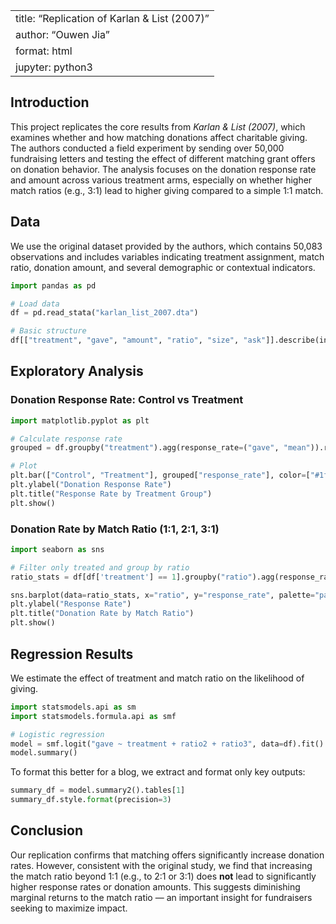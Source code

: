
---
title: "Replication of Karlan & List (2007)"
author: "Ouwen Jia"
format: html
jupyter: python3
---

## Introduction

This project replicates the core results from *Karlan & List (2007)*, which examines whether and how matching donations affect charitable giving. The authors conducted a field experiment by sending over 50,000 fundraising letters and testing the effect of different matching grant offers on donation behavior. The analysis focuses on the donation response rate and amount across various treatment arms, especially on whether higher match ratios (e.g., 3:1) lead to higher giving compared to a simple 1:1 match.

## Data

We use the original dataset provided by the authors, which contains 50,083 observations and includes variables indicating treatment assignment, match ratio, donation amount, and several demographic or contextual indicators.

```python
import pandas as pd

# Load data
df = pd.read_stata("karlan_list_2007.dta")

# Basic structure
df[["treatment", "gave", "amount", "ratio", "size", "ask"]].describe(include="all")
```

## Exploratory Analysis

### Donation Response Rate: Control vs Treatment

```python
import matplotlib.pyplot as plt

# Calculate response rate
grouped = df.groupby("treatment").agg(response_rate=("gave", "mean")).reset_index()

# Plot
plt.bar(["Control", "Treatment"], grouped["response_rate"], color=["#1f77b4", "#ff7f0e"])
plt.ylabel("Donation Response Rate")
plt.title("Response Rate by Treatment Group")
plt.show()
```

### Donation Rate by Match Ratio (1:1, 2:1, 3:1)

```python
import seaborn as sns

# Filter only treated and group by ratio
ratio_stats = df[df['treatment'] == 1].groupby("ratio").agg(response_rate=("gave", "mean")).reset_index()

sns.barplot(data=ratio_stats, x="ratio", y="response_rate", palette="pastel")
plt.ylabel("Response Rate")
plt.title("Donation Rate by Match Ratio")
plt.show()
```

## Regression Results

We estimate the effect of treatment and match ratio on the likelihood of giving.

```python
import statsmodels.api as sm
import statsmodels.formula.api as smf

# Logistic regression
model = smf.logit("gave ~ treatment + ratio2 + ratio3", data=df).fit()
model.summary()
```

To format this better for a blog, we extract and format only key outputs:

```python
summary_df = model.summary2().tables[1]
summary_df.style.format(precision=3)
```

## Conclusion

Our replication confirms that matching offers significantly increase donation rates. However, consistent with the original study, we find that increasing the match ratio beyond 1:1 (e.g., to 2:1 or 3:1) does **not** lead to significantly higher response rates or donation amounts. This suggests diminishing marginal returns to the match ratio — an important insight for fundraisers seeking to maximize impact.

